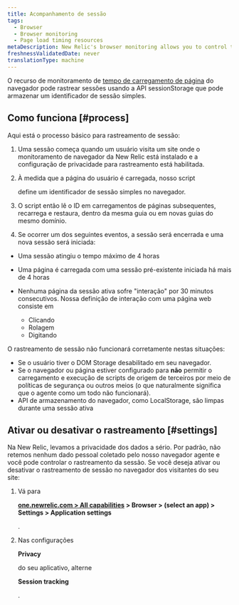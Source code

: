 ```yaml
---
title: Acompanhamento de sessão
tags:
  - Browser
  - Browser monitoring
  - Page load timing resources
metaDescription: New Relic's browser monitoring allows you to control tracking of user session IDs on your website.
freshnessValidatedDate: never
translationType: machine
---
```


O recurso de monitoramento de [tempo de carregamento de página](/docs/browser/new-relic-browser/page-load-timing-resources/page-load-timing-process) do navegador pode rastrear sessões usando a API sessionStorage que pode armazenar um identificador de sessão simples.

## Como funciona [#process]

Aqui está o processo básico para rastreamento de sessão:

1. Uma sessão começa quando um usuário visita um site onde o monitoramento de navegador da New Relic está instalado e a configuração de privacidade para rastreamento está habilitada.

2. À medida que a página do usuário é carregada, nosso script

   <InlinePopover type="browser"/>

   define um identificador de sessão simples no navegador.

3. O script então lê o ID em carregamentos de páginas subsequentes, recarrega e restaura, dentro da mesma guia ou em novas guias do mesmo domínio.

4. Se ocorrer um dos seguintes eventos, a sessão será encerrada e uma nova sessão será iniciada:

* Uma sessão atingiu o tempo máximo de 4 horas

* Uma página é carregada com uma sessão pré-existente iniciada há mais de 4 horas

* Nenhuma página da sessão ativa sofre "interação" por 30 minutos consecutivos. Nossa definição de interação com uma página web consiste em

  * Clicando
  * Rolagem
  * Digitando

O rastreamento de sessão não funcionará corretamente nestas situações:

* Se o usuário tiver o DOM Storage desabilitado em seu navegador.
* Se o navegador ou página estiver configurado para **não** permitir o carregamento e execução de scripts de origem de terceiros por meio de políticas de segurança ou outros meios (o que naturalmente significa que o agente como um todo não funcionará).
* API de armazenamento do navegador, como LocalStorage, são limpas durante uma sessão ativa

## Ativar ou desativar o rastreamento [#settings]

Na New Relic, levamos a privacidade dos dados a sério. Por padrão, não retemos nenhum dado pessoal coletado pelo nosso navegador agente e você pode controlar o rastreamento da sessão. Se você deseja ativar ou desativar o rastreamento de sessão no navegador dos visitantes do seu site:

1. Vá para

   <DoNotTranslate>**[one.newrelic.com > All capabilities](https://one.newrelic.com/all-capabilities) > Browser > (select an app) > Settings > Application settings**</DoNotTranslate>

   .

2. Nas configurações

   <DoNotTranslate>**Privacy**</DoNotTranslate>

   do seu aplicativo, alterne

   <DoNotTranslate>**Session tracking**</DoNotTranslate>

   .
